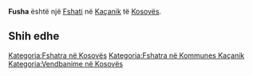 {{Fshat në Kosovës
 | Emri                = Fusha
 | EmriAlt                = Fusha,Fushe,Fushtica e Eperme,Fushtica e Epërme,Fushtice e Eperme,Fushticë e Epërme,Fushë,Fustice e Poshtme,Fusticë e Poshtmë,Gorna Fushtica,Gornja Fustica,Gornja Fuštica,Горња Фуштица
 | Emri (Rasa dhanore) = 
 | Figura              = 
 | Shteti              = Kosovës
 | Komuna              = Kaçanik
 | Kodi postar         = 
 | Sipërfaqja          = 

 | Popullsia           = 

 | Regj. i popullsisë  = 
 | Dend. e popullsisë  = 
 | Faqja zyrtare       = 
 <!--- Koordinatat ----> 
 | Gjerësia            = 42.555
 | Gjatësia            = 20.94806
 | Lartësia            = 
}}
'''Fusha''' është një [[Fshati]] në [[Kaçanik]] të [[Kosovës]].

<!-- == Gjeografia == -->
<!-- == Historia == -->
<!-- == Demografia == -->
== Shih edhe ==
{{Komuna Kaçanik}}
{{Kosovo-Administrata-Cung}}

[[Kategoria:Fshatra në Kosovës]]
[[Kategoria:Fshatra në Kommunes Kaçanik]]
[[Kategoria:Vendbanime në Kosovës]]